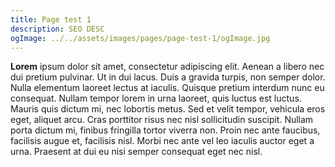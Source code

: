 ```yaml
---
title: Page test 1
description: SEO DESC
ogImage: ../../assets/images/pages/page-test-1/ogImage.jpg
---
```

**Lorem** ipsum dolor sit amet, consectetur adipiscing elit. Aenean a libero nec dui pretium pulvinar. Ut in dui lacus. Duis a gravida turpis, non semper dolor. Nulla elementum laoreet lectus at iaculis. Quisque pretium interdum nunc eu consequat. Nullam tempor lorem in urna laoreet, quis luctus est luctus. Mauris quis dictum mi, nec lobortis metus. Sed et velit tempor, vehicula eros eget, aliquet arcu. Cras porttitor risus nec nisl sollicitudin suscipit. Nullam porta dictum mi, finibus fringilla tortor viverra non. Proin nec ante faucibus, facilisis augue et, facilisis nisl. Morbi nec ante vel leo iaculis auctor eget a urna. Praesent at dui eu nisi semper consequat eget nec nisl.
